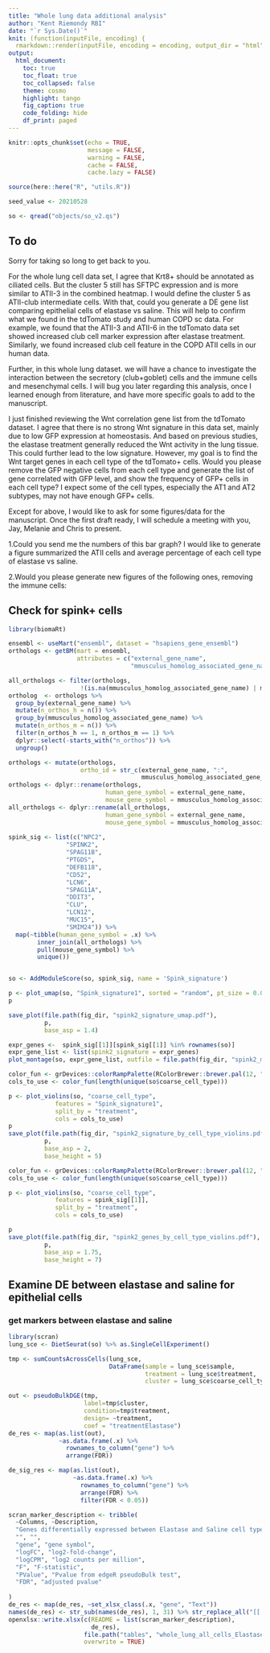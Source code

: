 ```yaml
---
title: "Whole lung data additional analysis"
author: "Kent Riemondy RBI"
date: "`r Sys.Date()`"
knit: (function(inputFile, encoding) {
  rmarkdown::render(inputFile, encoding = encoding, output_dir = "html") })
output:
  html_document:
    toc: true
    toc_float: true
    toc_collapsed: false
    theme: cosmo
    highlight: tango
    fig_caption: true
    code_folding: hide
    df_print: paged
---
```


```r
knitr::opts_chunk$set(echo = TRUE, 
                      message = FALSE, 
                      warning = FALSE,
                      cache = FALSE,
                      cache.lazy = FALSE)
```


```r
source(here::here("R", "utils.R"))

seed_value <- 20210528
```


```r
so <- qread("objects/so_v2.qs")
```


## To do

Sorry for taking so long to get back to you. 
 
For the whole lung cell data set, I agree that Krt8+ should be annotated as ciliated cells. But the cluster 5 still has SFTPC expression and is more similar to ATII-3 in the combined heatmap. I would define the cluster 5 as ATII-club intermediate cells. With that, could you generate a DE gene list comparing epithelial cells of elastase vs saline. This will help to confirm what we found in the tdTomato study and human COPD sc data. For example, we found that the ATII-3 and ATII-6 in the tdTomato data set showed increased club cell marker expression after elastase treatment. Similarly, we found increased club cell feature in the COPD ATII cells in our human data. 
 
Further, in this whole lung dataset. we will have a chance to investigate the interaction between the secretory (club+goblet) cells and the immune cells and mesenchymal cells. I will bug you later regarding this analysis, once I learned enough from literature, and have more specific goals to add to the manuscript. 
 
I just finished reviewing the Wnt correlation gene list from the tdTomato dataset. I agree that there is no strong Wnt signature in this data set, mainly due to low GFP expression at homeostasis. And based on previous studies, the elastase treatment generally reduced the Wnt activity in the lung tissue. This could further lead to the low signature. However, my goal is to find the Wnt target genes in each cell type of the tdTomato+ cells. Would you please remove the GFP negative cells from each cell type and generate the list of gene correlated with GFP level, and show the frequency of GFP+ cells in each cell type? I expect some of the cell types, especially the AT1 and AT2 subtypes, may not have enough GFP+ cells.
 
Except for above, I would like to ask for some figures/data for the manuscript. Once the first draft ready, I will schedule a meeting with you, Jay, Melanie and Chris to present.
 
1.Could you send me the numbers of this bar graph? I would like to generate a figure summarized the ATII cells and average percentage of each cell type of elastase vs saline.

2.Would you please generate new figures of the following ones, removing the immune cells:



## Check for spink+ cells  

```r
library(biomaRt)

ensembl <- useMart("ensembl", dataset = "hsapiens_gene_ensembl")
orthologs <- getBM(mart = ensembl,
                   attributes = c("external_gene_name",
                                  "mmusculus_homolog_associated_gene_name"))

all_orthologs <- filter(orthologs,
                    !(is.na(mmusculus_homolog_associated_gene_name) | mmusculus_homolog_associated_gene_name == "")) 
ortholog  <- orthologs %>% 
  group_by(external_gene_name) %>%
  mutate(n_orthos_h = n()) %>%
  group_by(mmusculus_homolog_associated_gene_name) %>%
  mutate(n_orthos_m = n()) %>%
  filter(n_orthos_h == 1, n_orthos_m == 1) %>%
  dplyr::select(-starts_with("n_orthos")) %>%
  ungroup()

orthologs <- mutate(orthologs,
                    ortho_id = str_c(external_gene_name, ":",
                                     mmusculus_homolog_associated_gene_name))
orthologs <- dplyr::rename(orthologs,
                           human_gene_symbol = external_gene_name,
                           mouse_gene_symbol = mmusculus_homolog_associated_gene_name)
all_orthologs <- dplyr::rename(all_orthologs, 
                           human_gene_symbol = external_gene_name,
                           mouse_gene_symbol = mmusculus_homolog_associated_gene_name)
                               
spink_sig <- list(c("NPC2",
                "SPINK2",
                "SPAG11B",
                "PTGDS",
                "DEFB118",
                "CD52",
                "LCN6",
                "SPAG11A",
                "DDIT3",
                "CLU",
                "LCN12",
                "MUC15",
                "SMIM24")) %>% 
  map(~tibble(human_gene_symbol = .x) %>% 
        inner_join(all_orthologs) %>% 
        pull(mouse_gene_symbol) %>% 
        unique())


so <- AddModuleScore(so, spink_sig, name = 'Spink_signature')

p <- plot_umap(so, "Spink_signature1", sorted = "random", pt_size = 0.000001)
p

save_plot(file.path(fig_dir, "spink2_signature_umap.pdf"),
          p,
          base_asp = 1.4)
```


```r
expr_genes <-  spink_sig[[1]][spink_sig[[1]] %in% rownames(so)]
expr_gene_list <- list(spink2_signature = expr_genes)
plot_montage(so, expr_gene_list, outfile = file.path(fig_dir, "spink2_marker_umap_summary.pdf"))
```

```r
color_fun <- grDevices::colorRampPalette(RColorBrewer::brewer.pal(12, "Paired"))
cols_to_use <- color_fun(length(unique(so$coarse_cell_type)))

p <- plot_violins(so, "coarse_cell_type", 
             features = "Spink_signature1", 
             split_by = "treatment",
             cols = cols_to_use) 
p
save_plot(file.path(fig_dir, "spink2_signature_by_cell_type_violins.pdf"),
          p,
          base_asp = 2,
          base_height = 5)
```

```r
color_fun <- grDevices::colorRampPalette(RColorBrewer::brewer.pal(12, "Paired"))
cols_to_use <- color_fun(length(unique(so$coarse_cell_type)))

p <- plot_violins(so, "coarse_cell_type", 
             features = spink_sig[[1]], 
             split_by = "treatment",
             cols = cols_to_use) 

p
save_plot(file.path(fig_dir, "spink2_genes_by_cell_type_violins.pdf"),
          p,
          base_asp = 1.75,
          base_height = 7)

```

## Examine DE between elastase and saline for epithelial cells

### get markers between elastase and saline

```r
library(scran)
lung_sce <- DietSeurat(so) %>% as.SingleCellExperiment()

tmp <- sumCountsAcrossCells(lung_sce, 
                            DataFrame(sample = lung_sce$sample,
                                      treatment = lung_sce$treatment,
                                      cluster = lung_sce$coarse_cell_type))

out <- pseudoBulkDGE(tmp, 
                     label=tmp$cluster,
                     condition=tmp$treatment,
                     design= ~treatment,
                     coef = "treatmentElastase")
de_res <- map(as.list(out), 
              ~as.data.frame(.x) %>%
                rownames_to_column("gene") %>% 
                arrange(FDR)) 

de_sig_res <- map(as.list(out), 
                  ~as.data.frame(.x) %>%
                    rownames_to_column("gene") %>% 
                    arrange(FDR) %>% 
                    filter(FDR < 0.05)) 

scran_marker_description <- tribble(
  ~Columns, ~Description,
  "Genes differentially expressed between Elastase and Saline cell types", "", 
  "", "",
  "gene", "gene symbol",
  "logFC", "log2-fold-change",
  "logCPM", "log2 counts per million",
  "F", "F-statistic",
  "PValue", "Pvalue from edgeR pseudoBulk test",
  "FDR", "adjusted pvalue"
  
)
de_res <- map(de_res, ~set_xlsx_class(.x, "gene", "Text"))
names(de_res) <- str_sub(names(de_res), 1, 31) %>% str_replace_all("[[:punct:]]+", "")        
openxlsx::write.xlsx(c(README = list(scran_marker_description), 
                       de_res), 
                     file.path("tables", "whole_lung_all_cells_Elastase_v_Saline_per_coarse_cell_type_edgeR.xlsx"),
                     overwrite = TRUE)

```
